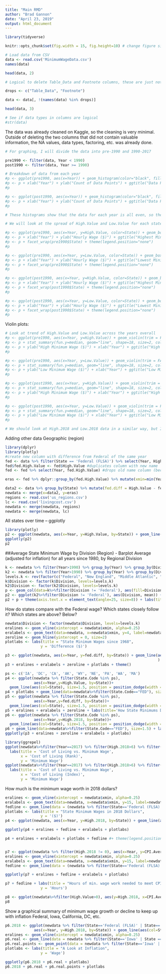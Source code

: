```yaml
---
title: "Main RMD"
author: "Brad Gannon"
date: "April 23, 2019"
output: html_document
---
```


```r
library(tidyverse)

knitr::opts_chunk$set(fig.width = 15, fig.height=10) # change figure size in Rmd/HTML

# Load data from CSV
data <- read.csv('MinimumWageData.csv')
names(data)

head(data, 2)

# Logical to delete Table_Data and Footnote columns, these are just notes and not useful

drops <- c("Table_Data", "Footnote")

data <- data[, !(names(data) %in% drops)]

head(data, 3)
```

```r
# See if data types in columns are logical
#str(data)

```

The data was already cleaned on Kaggle, so the cleaning is very minimal. Outside of deleting the two columns that did not contain valuable information, the NA values, data types, factoring, etc. was already done.

```r
# For graphing, I will divide the data into pre-1990 and 1990-2017

pre1990 <- filter(data, Year < 1990)
post1990 <- filter(data, Year >= 1990)

# Breakdown of data from each year
#p <- ggplot(pre1990, aes(x=Year)) + geom_histogram(color="black", fill="white", binwidth=1)
#p <- p + xlab("Year") + ylab("Count of Data Points") + ggtitle("Data Points by Year (Pre-1990)")
#p

#p <- ggplot(post1990, aes(x=Year)) + geom_histogram(color="black", fill="gray", binwidth=1)
#p <- p + xlab("Year") + ylab("Count of Data Points") + ggtitle("Data Points by Year (Post-1990)")
#p

# These histograms show that the data for each year is all even, so the comparisons should be fairly accurate

# We will look at the spread of High.Value and Low.Value for each state by year

#p <- ggplot(pre1990, aes(x=Year, y=High.Value, color=State)) + geom_boxplot(outlier.color="red", outlier.shape=8, outlier.size=2)
#p <- p + xlab("Year") + ylab("Hourly Wage ($)") + ggtitle("Highest Minimum Wage Across US States pre-1990")
#p <- p + facet_wrap(pre1990$State) + theme(legend.position="none")
#p

#p <- ggplot(pre1990, aes(x=Year, y=Low.Value, color=State)) + geom_boxplot(outlier.color="red", outlier.shape=8, outlier.size=2)
#p <- p + xlab("Year") + ylab("Hourly Wage ($)") + ggtitle("Lowest Minimum Wage Across US States pre-1990")
#p <- p + facet_wrap(pre1990$State) + theme(legend.position="none")
#p

#p <- ggplot(post1990, aes(x=Year, y=High.Value, color=State)) + geom_boxplot(outlier.color="red", outlier.shape=8, outlier.size=2)
#p <- p + xlab("Year") + ylab("Hourly Wage ($)") + ggtitle("Highest Minimum Wage Across US States post-1990")
#p <- p + facet_wrap(post1990$State) + theme(legend.position="none")
#p

#p <- ggplot(post1990, aes(x=Year, y=Low.Value, color=State)) + geom_boxplot(outlier.color="red", outlier.shape=8, outlier.size=2)
#p <- p + xlab("Year") + ylab("Hourly Wage ($)") + ggtitle("Lowest Minimum Wage Across US States post-1990")
#p <- p + facet_wrap(post1990$State) + theme(legend.position="none")
#p
```

Violin plots:
```r
# Look at trend of High.Value and Low.Value across the years overall
#p <- ggplot(pre1990, aes(x=Year, y=High.Value)) + geom_violin(trim = FALSE)
#p <- p + stat_summary(fun.y=median, geom="line", shape=18, size=2, color="red")
#p <- p + ylab("High Minimum Wage ($)") + xlab("Year") + ggtitle("High Minimum Wage Trend pre-1990")
#p

#p <- ggplot(pre1990, aes(x=Year, y=Low.Value)) + geom_violin(trim = FALSE)
#p <- p + stat_summary(fun.y=median, geom="line", shape=18, size=2, color="blue")
#p <- p + ylab("Low Minimum Wage ($)") + xlab("Year") + ggtitle("Low Minimum Wage Trend pre-1990")
#p

#p <- ggplot(post1990, aes(x=Year, y=High.Value)) + geom_violin(trim = FALSE)
#p <- p + stat_summary(fun.y=median, geom="line", shape=18, size=2, color="green")
#p <- p + ylab("High Minimum Wage ($)") + xlab("Year") + ggtitle("High Minimum Wage Trend post-1990")
#p

#p <- ggplot(post1990, aes(x=Year, y=Low.Value)) + geom_violin(trim = FALSE)
#p <- p + stat_summary(fun.y=median, geom="line", shape=18, size=2, color="purple")
#p <- p + ylab("Low Minimum Wage ($)") + xlab("Year") + ggtitle("Low Minimum Wage Trend post-1990")
#p
```

```r
# We should look at High.2018 and Low.2018 data in a similar way, but I left off here because it is almost midnight

```


Adding other data 
Geographic (region)
```r
library(dplyr)
library(plotly)
#create new column with difference from Federal of the same year
fed <- data %>% filter(State == 'Federal (FLSA)') %>% select(Year, High.Value)  #just Fed data
fed$fed.High.Value <- fed$High.Value #duplicates column with new name
fed <- fed %>% select(Year, fed.High.Value) #drops old name column (because I couldn't figure out an easier way)

eras <- fed %>% dplyr::group_by(fed.High.Value) %>% mutate(xmin=min(Year), xmax=max(Year)) #adds col for first and last year 

data2 <- data %>% group_by(State) %>% mutate(fed.diff = High.Value - fed$fed.High.Value)
newdata <- merge(x=data2, y=eras)
regions <- read.csv('us_regions.csv')
lc <- read.csv('livingcost.csv')
newdata <- merge(newdata, regions)
newdata <- merge(newdata, lc)
```


All states over time -- ggplotly
```r
library(plotly)
p2 <- ggplot(newdata, aes(x=Year, y=High.Value, by=State)) + geom_line(aes(col=State.Code)) 
ggplotly(p2)
p2
```

##Average State Minimum Wage by Division (Region) - Barplot
Average (adjusted for inflation) for all years since 1980, by Regional Division
```r
k <- newdata %>% filter(Year>1990) %>% group_by(Year) %>% group_by(Division) %>% summarise(mean = mean(High.2018))
k2 <- newdata %>% filter(Year>1990) %>% group_by(Year) %>% group_by(Division) %>% filter((High.Value != 0)) %>% summarise(mean = mean(High.2018)) #without datapoints with 0 values
levels.k <- rev(factor(c("Federal", "New England", "Middle Atlantic", "South Atlantic", "East North Central", "East South Central", "West North Central", "West South Central", "Mountain", "Pacific")))
k$Division <- factor(k$Division, levels=levels.k)
k2$Division <- factor(k2$Division, levels=levels.k)
p <- geom_col(data=k%>%filter(Division != 'Federal'), aes(fill=Division))
p2 <- ggplot(k2%>%filter(Division != 'Federal'), aes(Division, mean)) + geom_col(aes(fill=Division), alpha=0.5)
p2 + p + theme(axis.text.x = element_text(angle=25, size=8)) + labs(title="Average State Minimum Wage by Regional Division since 1980", subtitle = "(Adjusted for inflation)", y='Average Min. Wage (2018 dollars)', x='Regional Division')
```


How do states compare with the Federal wage? Which states closely follow it? Which states are above? Below?
```r
newdata$Division <- factor(newdata$Division, levels=levels.k)
eralines <- geom_vline(xintercept = newdata$xmin, alpha=0.25)
eralabels <- geom_text(data=newdata, x=newdata$xmin, y=4, label=newdata$fed.High.Value, angle=90, size=3, hjust=0.2, alpha = 0.6)
zeroline <- geom_hline(yintercept = 0, size=2)
plotlabs <- labs(title = "State Minimum Wages since 1968",
                y = 'Difference ($)')

p3 <- ggplot(newdata, aes(x=Year, y=fed.diff, by=State)) + geom_line(aes(col=Region), position = position_dodge(width = 0.5)
                                                                     )
p3 + eralines + eralabels + zeroline + plotlabs + theme()

ps <- c('IA', 'DC', 'CA', 'AK', 'WY', 'NE', 'PA', 'WA', 'MA')
p4 <- ggplot(newdata %>% filter(State.Code %in% ps), 
             aes(x=Year,y=High.Value, by=State))+
  geom_line(aes(col=State), size=1.5, position = position_dodge(width = 0.5))
p4 + plotlabs + geom_line(data=newdata%>%filter(State.Code=="FED"), size=1.5)
p5 <- ggplot(newdata %>% filter(State.Code %in% ps), 
             aes(x=Year,y=fed.diff, by=State))+
  geom_line(aes(col=State), size=1.5, position = position_dodge(width = 0.5))
p5 + eralines + eralabels + zeroline + labs(title='How State Minimums Deviate from Federal Minimums', y= 'Deviation ($) from Federal Min. Wage')
p6 <- ggplot(newdata %>% filter(State.Code %in% ps), 
             aes(x=Year,y=High.2018, by=State))+
  geom_line(aes(col=State), size=1.5, position = position_dodge(width = 0.5))
p6 + geom_line(data=newdata%>%filter(State.Code=="FED"), size=1.5) + labs(title='State minimum wages since 1968 (inflation adjusted)', y='Min. wage in 2018 equivalent dollars')
ggplotly(p3 + eralines + zeroline + eralabels + plotlabs)


```

```r
library(ggrepel)
ggplot(newdata%>%filter(Year==2017) %>% filter(High.2018>6) %>% filter(State.Code !='FED'), aes(x=Rank, y=High.2018)) + geom_smooth() + geom_point(aes(shape=Region, col=Region), size=3) + geom_text_repel(aes(label=State.Code)) +
  labs(title = 'Cost of Living vs. Minimum Wage',
       x = 'Cost of Living (Rank)',
       y = 'Minimum Wage')
ggplot(newdata%>%filter(Year==2017) %>% filter(High.2018>6) %>% filter(State.Code !='FED'), aes(x=Index, y=High.2018)) + geom_smooth() + geom_point(aes(shape=Region, col=Region), size=3) + geom_text_repel(aes(label=State.Code)) +
  labs(title = 'Cost of Living vs. Minimum Wage',
       x = 'Cost of Living (Index)',
       y = 'Minimum Wage')
```



How much is the minimum wage worth in 2018 dollars? 
```r
eralines <- geom_vline(xintercept = newdata$xmin, alpha=0.25)
eralabels <- geom_text(data=newdata, x=newdata$xmin, y=15, label=newdata$fed.High.Value, angle=90, size=3, hjust=0.3)
fedline <- geom_line(data = (newdata %>% filter(State=='Federal (FLSA)')), col="black", size=1.2)
plotlabs <- labs(title = "State Minimum Wages in 2018 Dollars",
                y = '($)')
p4 <- ggplot(newdata, aes(x=Year, y=High.2018, by=State)) + geom_line(aes(col=Region))

ggplotly(p4 + eralines + fedline + eralabels + plotlabs)

p4 + eralines + eralabels + plotlabs + fedline #+ theme(legend.position = "none")



```

```r
p7 <- ggplot(newdata %>% filter(High.2018 != 0), aes(x=Year, y=CPI.Average/High.2018, by=State)) + geom_line(aes(col=State.Code))
eralines <- geom_vline(xintercept = newdata$xmin, alpha=0.25)
eralabels <- geom_text(data=newdata, x=newdata$xmin, y=15, label=newdata$fed.High.Value, angle=90, size=3, hjust=0.3)
fedline <- geom_line(data = (newdata %>% filter(State=='Federal (FLSA)')), col="black", size=1.2)

ggplotly(p7 + eralines + fedline + eralabels + plotlabs)

p7 + fedline + labs(title = "Hours of min. wage work needed to meet CPI",
                y = 'Hours')
```
```r
p8 <- ggplot(newdata%>%filter(High.Value>0), aes(y=High.2018, x=CPI.Average, col=Year)) + geom_point() + geom_smooth()
p8
```

Show a graphical summary of minimum wage growth or decline to keep up with inflation 
Federal, Iowa, California, DC, etc.
```r
p6.2018 <- ggplot(newdata %>% filter(State=='Federal (FLSA)' | State=='Iowa' | State =='California') %>% filter(Year >1990),
             aes(x=Year, y=High.2018, by=State)) + geom_line(aes(col=State)) + geom_point(aes(col=State))
eralines <- geom_vline(xintercept = newdata$xmin, alpha=0.25)
p6.real <- geom_line(data = newdata %>% filter(State=='Iowa' | State =='Federal (FLSA)' | State=='California')  %>% filter(Year>1990), aes(x=Year, y=High.Value, col=State), linetype="dashed")
p6.real.points <- geom_point(data = newdata %>% filter(State=='Iowa' | State =='Federal (FLSA)' | State=='California')  %>% filter(Year>1990), aes(x=Year, y=High.Value, col=State))
plotlabs <- labs(title = "A Look at Inflation",
                y = 'Wage')

ggplotly(p6.2018 + p6.real + plotlabs)
p6.2018 + p6.real + p6.real.points + plotlabs 
```

